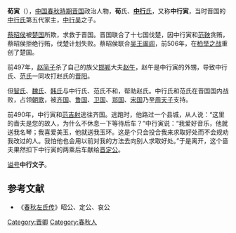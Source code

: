 {{Infobox 先秦人物
|名称= 荀寅
|图像=
|图说=
|姓=
|氏=[[荀氏|荀]]、[[中行氏|中行]]
|名=寅
|字=
|别名=
|别字=
|谥号=中行文子
|时代=春秋時期
|国家=晋国
}}
'''荀寅'''（{{bd|？||？|catIdx=X}}），[[中国|中国]][[春秋時期|春秋時期]][[晋国|晋国]]政治人物，'''荀'''氏、[[中行氏|'''中行'''氏]]，又称'''中行寅'''，当时晋国的[[中行氏|中行氏]]第五代家主，[[中行吴|中行吴]]之子。

[[蔡昭侯|蔡昭侯]]被[[楚国|楚国]]所欺，求救于晋国。晋国联合了十七国伐楚，因中行寅和[[范鞅|范鞅]]贪贿，蔡昭侯拒绝行贿，伐楚计划失败。蔡昭侯联合[[吴王阖闾|吴王阖闾]]，前506年，在[[柏举之战|柏举之战]]重创了楚国。

前497年，[[赵简子|赵简子]]杀了自己的族父[[邯郸|邯郸]]大夫[[赵午|赵午]]，赵午是中行寅的外甥，导致中行氏、[[范氏|范氏]]一同攻打赵氏的[[晋阳|晋阳]]。

但[[智氏|智氏]]、[[魏氏|魏氏]]、[[韩氏|韩氏]]与中行氏、范氏不和，帮助赵氏。中行氏和范氏在晋国国内战败，占领[[朝歌|朝歌]]，被[[齐国|齐国]]、[[鲁国|鲁国]]、[[卫国|卫国]]、[[郑国|郑国]]、[[宋国|宋国]]乃至[[东周|周天子]]支持。

前490年，中行寅和[[范吉射|范吉射]]逃往齐国。逃跑时，他路过一个县城，从人说：“这里的啬夫是您的故人，为什么不休息一下等待后车？”中行寅说：“我爱好音乐，他就送我名琴；我喜爱美玉，他就送我玉环。这是个只会投合我来求取好处而不会规劝我改过的人。我怕他也会用以前对我的方法去向别人求取好处。”于是离开，这个啬夫果然扣下中行寅的两乘后车献给[[晋定公|晋定公]]。

[[谥号|谥号]]'''中行文子'''。
{{start box}}
{{s-before|[[荀吴|荀吴]]}}
{{s-title|[[晋国|晋国]][[中行氏|中行氏]]|前519年—前490年}}
{{s-after|—}}
{{end box}}

==参考文献==
*《[[春秋左氏传|春秋左氏传]]》昭公、定公、哀公
[[Category:晋卿|Category:晋卿]]
[[Category:春秋人|Category:春秋人]]